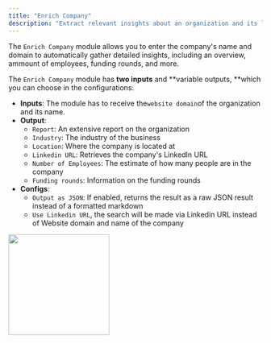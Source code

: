```yaml
---
title: "Enrich Company"
description: "Extract relevant insights about an organization and its leadership"
---
```


The `Enrich Company` module allows you to enter the company's name and domain to automatically gather detailed insights, including an overview,  ammount of employees, funding rounds, and more.

The `Enrich Company` module has **two inputs** and **variable outputs, **which you can choose in the configurations:

- **Inputs**: The module has to receive the`website domain`of the organization and its name.
- **Output**:
  - `Report`: An extensive report on the organization
  - `Industry`: The industry of the business
  - `Location`: Where the company is located at
  - `Linkedin URL`: Retrieves the company's LinkedIn URL
  - `Number of Employees`: The estimate of how many people are in the company
  - `Funding rounds`: Information on the funding rounds
- **Configs**:
  - `Output as JSON`: If enabled, returns the result as a raw JSON result instead of a formatted markdown
  - `Use Linkedin URL`, the search will be made via Linkedin URL instead of Website domain and name of the company

<img
  height="200"
  src="/Screenshot2025-04-07at14.16.46.png"
  alt=""
  title=""
/>